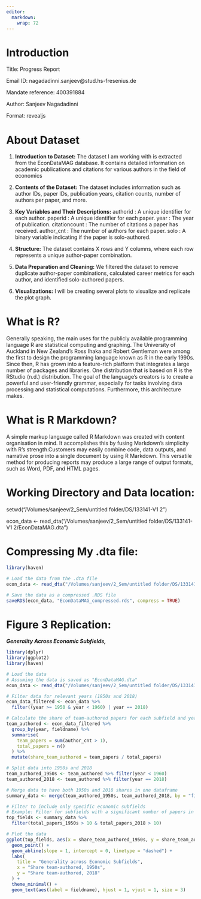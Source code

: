 ```yaml
---
editor: 
  markdown: 
    wrap: 72
---
```


# Introduction

Title: Progress Report

Email ID: nagadadinni.sanjeev\@stud.hs-fresenius.de

Mandate reference: 400391884

Author: Sanjeev Nagadadinni

Format: revealjs

# About Dataset

1.  **Introduction to Dataset:** The dataset I am working with is
    extracted from the EconDataMAG database. It contains detailed
    information on academic publications and citations for various
    authors in the field of economics

2.  **Contents of the Dataset:** The dataset includes information such
    as author IDs, paper IDs, publication years, citation counts, number
    of authors per paper, and more.

3.  **Key Variables and Their Descriptions:** authorid : A unique
    identifier for each author. paperid : A unique identifier for each
    paper. year : The year of publication. citationcount : The number of
    citations a paper has received. author_cnt : The number of authors
    for each paper. solo : A binary variable indicating if the paper is
    solo-authored.

4.  **Structure:** The dataset contains X rows and Y columns, where each
    row represents a unique author-paper combination.

5.  **Data Preparation and Cleaning:** We filtered the dataset to remove
    duplicate author-paper combinations, calculated career metrics for
    each author, and identified solo-authored papers.

6.  **Visualizations:** I will be creating several plots to visualize
    and replicate the plot graph.

# What is R?

Generally speaking, the main uses for the publicly available programming
language R are statistical computing and graphing. The University of
Auckland in New Zealand's Ross Ihaka and Robert Gentleman were among the
first to design the programming language known as R in the early 1990s.
Since then, R has grown into a feature-rich platform that integrates a
large number of packages and libraries. One distribution that is based
on R is the RStudio (n.d.) distribution. The goal of the language's
creators is to create a powerful and user-friendly grammar, especially
for tasks involving data processing and statistical computations.
Furthermore, this architecture makes.

# What is R Markdown?

A simple markup language called R Markdown was created with content
organisation in mind. It accomplishes this by fusing Markdown's
simplicity with R's strength.Customers may easily combine code, data
outputs, and narrative prose into a single document by using R Markdown.
This versatile method for producing reports may produce a large range of
output formats, such as Word, PDF, and HTML pages.

# Working Directory and Data location:

setwd("/Volumes/sanjeev/2_Sem/untitled folder/DS/133141-V1 2")

econ_data \<- read_dta("/Volumes/sanjeev/2_Sem/untitled
folder/DS/133141-V1 2/EconDataMAG.dta")

# Compressing My .dta file:

```r
library(haven)

# Load the data from the .dta file
econ_data <- read_dta("/Volumes/sanjeev/2_Sem/untitled folder/DS/133141-V1 2/EconDataMAG.dta")

# Save the data as a compressed .RDS file
saveRDS(econ_data, "EconDataMAG_compressed.rds", compress = TRUE)
```

# Figure 3 Replication:

***Generality Across Economic Subfields,***

```r

library(dplyr)
library(ggplot2)
library(haven)

# Load the data
# Assuming the data is saved as "EconDataMAG.dta"
econ_data <- read_dta("/Volumes/sanjeev/2_Sem/untitled folder/DS/133141-V1 2/EconDataMAG.dta")

# Filter data for relevant years (1950s and 2018)
econ_data_filtered <- econ_data %>%
  filter((year >= 1950 & year < 1960) | year == 2018)

# Calculate the share of team-authored papers for each subfield and year
team_authored <- econ_data_filtered %>%
  group_by(year, fieldname) %>%
  summarise(
    team_papers = sum(author_cnt > 1),
    total_papers = n()
  ) %>%
  mutate(share_team_authored = team_papers / total_papers)

# Split data into 1950s and 2018
team_authored_1950s <- team_authored %>% filter(year < 1960)
team_authored_2018 <- team_authored %>% filter(year == 2018)

# Merge data to have both 1950s and 2018 shares in one dataframe
summary_data <- merge(team_authored_1950s, team_authored_2018, by = "fieldname", suffixes = c("_1950s", "_2018"))

# Filter to include only specific economic subfields
# Example: Filter for subfields with a significant number of papers in both periods
top_fields <- summary_data %>%
  filter(total_papers_1950s > 10 & total_papers_2018 > 10)

# Plot the data
ggplot(top_fields, aes(x = share_team_authored_1950s, y = share_team_authored_2018)) +
  geom_point() +
  geom_abline(slope = 1, intercept = 0, linetype = "dashed") +
  labs(
    title = "Generality across Economic Subfields",
    x = "Share team-authored, 1950s",
    y = "Share team-authored, 2018"
  ) +
  theme_minimal() +
  geom_text(aes(label = fieldname), hjust = 1, vjust = 1, size = 3)


```
